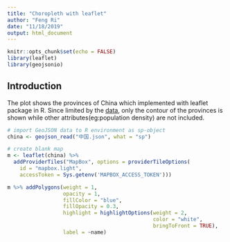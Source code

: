 ```yaml
---
title: "Choropleth with leaflet"
author: "Feng Ri"
date: "11/18/2019"
output: html_document
---
```


```r
knitr::opts_chunk$set(echo = FALSE)
library(leaflet)
library(geojsonio)
```

## Introduction
The plot shows the provinces of China which implemented with leaflet package in R. Since limited by the [data](http://datav.aliyun.com/tools/atlas/#&lat=26.31311263768267&lng=85.078125&zoom=4), only the contour of the provinces is shown while other attributes(eg:population density) are not included.

```r
# import GeoJSON data to R environment as sp-object
china <- geojson_read("中国.json", what = "sp")

# create blank map
m <- leaflet(china) %>%
  addProviderTiles("MapBox", options = providerTileOptions(
    id = "mapbox.light",
    accessToken = Sys.getenv('MAPBOX_ACCESS_TOKEN')))

m %>% addPolygons(weight = 1,
                  opacity = 1,
                  fillColor = "blue",
                  fillOpacity = 0.3,
                  highlight = highlightOptions(weight = 2,
                                               color = "white",
                                               bringToFront = TRUE),
                  label = ~name)
```

